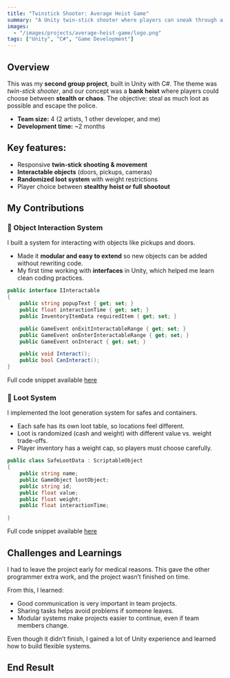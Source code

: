 ```yaml
---
title: "Twinstick Shooter: Average Heist Game"
summary: "A Unity twin-stick shooter where players can sneak through a bank heist or go in guns blazing."
images:
  - "/images/projects/average-heist-game/logo.png"
tags: ["Unity", "C#", "Game Development"]
---
```


## Overview

This was my **second group project**, built in Unity with C#.
The theme was *twin-stick shooter*, and our concept was a **bank heist** where players could choose between **stealth or chaos**. The objective: steal as much loot as possible and escape the police.

- **Team size:** 4 (2 artists, 1 other developer, and me)
- **Development time:** ~2 months

## Key features:
- Responsive **twin-stick shooting & movement**
- **Interactable objects** (doors, pickups, cameras)
- **Randomized loot system** with weight restrictions
- Player choice between **stealthy heist or full shootout**

## My Contributions

### 🔹 Object Interaction System
I built a system for interacting with objects like pickups and doors.
- Made it **modular and easy to extend** so new objects can be added without rewriting code.
- My first time working with **interfaces** in Unity, which helped me learn clean coding practices.

```csharp:IInteractable.cs
public interface IInteractable
{
    public string popupText { get; set; }
    public float interactionTime { get; set; }
    public InventoryItemData requiredItem { get; set; }

    public GameEvent onExitInteractableRange { get; set; }
    public GameEvent onEnterInteractableRange { get; set; }
    public GameEvent onInteract { get; set; }

    public void Interact();
    public bool CanInteract();
}
```

Full code snippet available [here](https://gist.github.com/Gorott/1f9bc6db14c3510c4a87d86e13d1ce39)

### 🔹 Loot System
I implemented the loot generation system for safes and containers.
- Each safe has its own loot table, so locations feel different.
- Loot is randomized (cash and weight) with different value vs. weight trade-offs.
- Player inventory has a weight cap, so players must choose carefully.
```csharp:SafeLootData.cs
public class SafeLootData : ScriptableObject
{
    public string name;
    public GameObject lootObject;
    public string id;
    public float value;
    public float weight;
    public float interactionTime;

}
```
Full code snippet available [here](https://gist.github.com/Gorott/a3e94878962790b4fa33c47a444ab40e)


## Challenges and Learnings

I had to leave the project early for medical reasons. This gave the other programmer extra work, and the project wasn’t finished on time.

From this, I learned:
- Good communication is very important in team projects.
- Sharing tasks helps avoid problems if someone leaves.
- Modular systems make projects easier to continue, even if team members change.

Even though it didn’t finish, I gained a lot of Unity experience and learned how to build flexible systems.

## End Result
